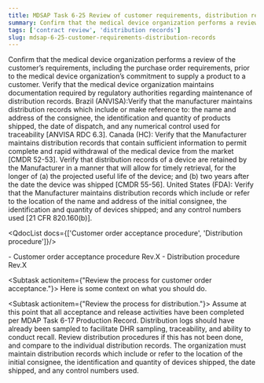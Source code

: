 ```yaml
---
title: MDSAP Task 6-25 Review of customer requirements, distribution records
summary: Confirm that the medical device organization performs a review of the customer’s requirements, including the purchase order requirements, prior to the medical device organization’s commitment to supply a product to a customer.
tags: ['contract review', 'distribution records']
slug: mdsap-6-25-customer-requirements-distribution-records
---
```


<RegLang>
Confirm that the medical device organization performs a review of the customer’s requirements, including the purchase order requirements, prior to the medical device organization’s commitment to supply a product to a customer.
Verify that the medical device organization maintains documentation required by regulatory authorities regarding maintenance of distribution records.
Brazil (ANVISA):Verify that the manufacturer maintains distribution records which include or make reference to: the name and address of the consignee, the identification and quantity of products shipped, the date of dispatch, and any 
numerical control used for traceability [ANVISA RDC 6.3].
Canada (HC): Verify that the Manufacturer maintains distribution records that contain sufficient information to permit complete and rapid withdrawal of the medical device from the market [CMDR 52-53].
Verify that distribution records of a device are retained by the Manufacturer in a manner that will allow for timely retrieval, for the longer of (a) the projected useful life of the device; and (b) two years after the date the device was shipped [CMDR 55-56].
United States (FDA): Verify that the Manufacturer maintains distribution records which include or refer to the location of the name and address of the initial consignee, the identification and quantity of devices shipped; and any control 
numbers used [21 CFR 820.160(b)].
</RegLang>

<QdocList docs={['Customer order acceptance procedure', 'Distribution procedure']}/>

<ReportLang>
- Customer order acceptance procedure Rev.X
- Distribution procedure Rev.X
</ReportLang>

<Subtask actionitem={"Review the process for customer order acceptance."}>
Here is some context on what you should do.
</Subtask>

<Subtask actionitem={"Review the process for distribution."}>
Assume at this point that all acceptance and release activities have been completed per <QLink>MDAP Task 6-17 Production Record</QLink>. 
Distribution logs should have already been sampled to facilitate DHR sampling, traceability, and ability to conduct recall. Review distribution procedures if this has not been done, and compare to the individual distribution records. 
The organization must maintain distribution records which include or refer to the location of the initial consignee, the identification and quantity of devices shipped, the date shipped, and any control numbers used.
</Subtask>


